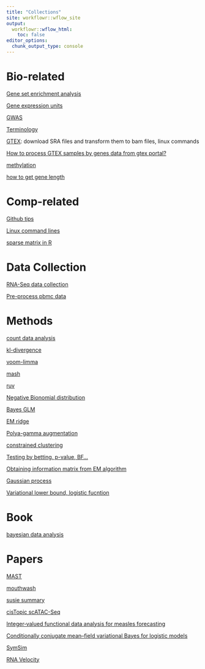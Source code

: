 ```yaml
---
title: "Collections"
site: workflowr::wflow_site
output:
  workflowr::wflow_html:
    toc: false
editor_options:
  chunk_output_type: console
---
```



# Bio-related

[Gene set enrichment analysis](gsea.html)

[Gene expression units](CPM.html)

[GWAS](GWAS.html)

[Terminology](terminology.html)

[GTEX](GTEX.html): download SRA files and transform them to bam files, linux commands

[How to process GTEX samples by genes data from gtex portal?](https://github.com/stephenslab/topics/blob/master/analysis/prepare_gtex.Rmd)

[methylation](methylation.html)

[how to get gene length](genelength.html)

# Comp-related

[Github tips](githubtips.html)

[Linux command lines](command.html)

[sparse matrix in R](sparseMatrixR.html)

# Data Collection

[RNA-Seq data collection](DataCollection.html)

[Pre-process pbmc data](pbmcdata.html)


# Methods

[count data analysis](count.html)

[kl-divergence](kl.html)

[voom-limma](limma.html)

[mash](mash.html)

[ruv](ruv4.html)

[Negative Bionomial distribution](nb.html)

[Bayes GLM](bayesglm.html)

[EM ridge](ridge_em.html)

[Polya-gamma augmentation](polya_gamma.html)

[constrained clustering](contrainedclustering.Rmd)

[Testing by betting, p-value, BF...](testing.html)

[Obtaining information matrix from EM algorithm](EM_var.html)

[Gaussian process](gaussian_process.html)

[Variational lower bound, logistic fucntion](logistic_bound.html)

# Book

[bayesian data analysis](bda.html)

# Papers

[MAST](MAST.html)

[mouthwash](mouthwash.html)

[susie summary](susie.html)

[cisTopic scATAC-Seq](cisTopic.html)

[Integer‐valued functional data analysis for measles forecasting](kowal2019.html)

[Conditionally conjugate mean–field variational Bayes for logistic models](bayeslogit.html)

[SymSim](SymSim.html)

[RNA Velocity](rnavelocity.html)
